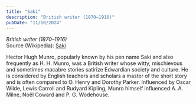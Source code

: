 ```yaml
---
title: "Saki"
description: "British writer (1870–1916)"
pubDate: "11/10/2024"
---
```


*British writer (1870–1916)*  
Source (Wikipedia): [Saki][1]

Hector Hugh Munro, popularly known by his pen name Saki and also frequently as H. H. Munro, was a British writer whose witty, mischievous and sometimes macabre stories satirize Edwardian society and culture. He is considered by English teachers and scholars a master of the short story and is often compared to O. Henry and Dorothy Parker. Influenced by Oscar Wilde, Lewis Carroll and Rudyard Kipling, Munro himself influenced A. A. Milne, Noël Coward and P. G. Wodehouse.

[1]: https://en.wikipedia.org/wiki/Saki
